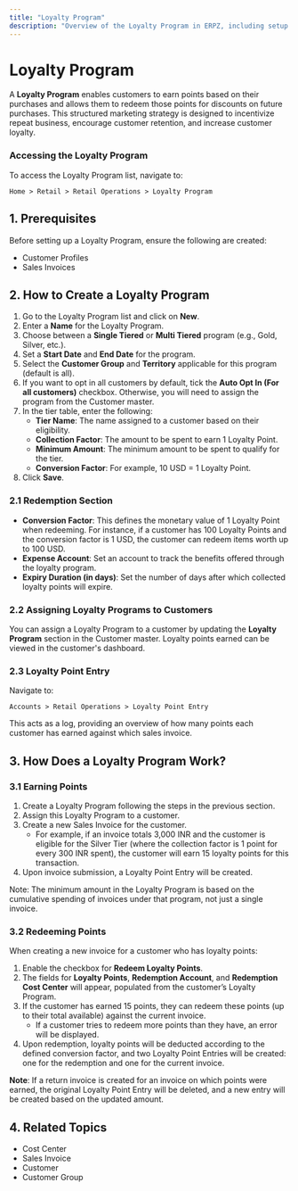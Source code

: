```yaml
---
title: "Loyalty Program"
description: "Overview of the Loyalty Program in ERPZ, including setup and usage."
---
```


# Loyalty Program

A **Loyalty Program** enables customers to earn points based on their purchases and allows them to redeem those points for discounts on future purchases. This structured marketing strategy is designed to incentivize repeat business, encourage customer retention, and increase customer loyalty.

### Accessing the Loyalty Program

To access the Loyalty Program list, navigate to:

`Home > Retail > Retail Operations > Loyalty Program`

## 1. Prerequisites

Before setting up a Loyalty Program, ensure the following are created:

- Customer Profiles
- Sales Invoices

## 2. How to Create a Loyalty Program

1. Go to the Loyalty Program list and click on **New**.
2. Enter a **Name** for the Loyalty Program.
3. Choose between a **Single Tiered** or **Multi Tiered** program (e.g., Gold, Silver, etc.).
4. Set a **Start Date** and **End Date** for the program.
5. Select the **Customer Group** and **Territory** applicable for this program (default is all).
6. If you want to opt in all customers by default, tick the **Auto Opt In (For all customers)** checkbox. Otherwise, you will need to assign the program from the Customer master.
7. In the tier table, enter the following:
   - **Tier Name**: The name assigned to a customer based on their eligibility.
   - **Collection Factor**: The amount to be spent to earn 1 Loyalty Point.
   - **Minimum Amount**: The minimum amount to be spent to qualify for the tier.
   - **Conversion Factor**: For example, 10 USD = 1 Loyalty Point.
8. Click **Save**.

### 2.1 Redemption Section

- **Conversion Factor**: This defines the monetary value of 1 Loyalty Point when redeeming. For instance, if a customer has 100 Loyalty Points and the conversion factor is 1 USD, the customer can redeem items worth up to 100 USD.
- **Expense Account**: Set an account to track the benefits offered through the loyalty program.
- **Expiry Duration (in days)**: Set the number of days after which collected loyalty points will expire.

### 2.2 Assigning Loyalty Programs to Customers

You can assign a Loyalty Program to a customer by updating the **Loyalty Program** section in the Customer master. Loyalty points earned can be viewed in the customer's dashboard.

### 2.3 Loyalty Point Entry

Navigate to:

`Accounts > Retail Operations > Loyalty Point Entry`

This acts as a log, providing an overview of how many points each customer has earned against which sales invoice.

## 3. How Does a Loyalty Program Work?

### 3.1 Earning Points

1. Create a Loyalty Program following the steps in the previous section.
2. Assign this Loyalty Program to a customer.
3. Create a new Sales Invoice for the customer.
   - For example, if an invoice totals 3,000 INR and the customer is eligible for the Silver Tier (where the collection factor is 1 point for every 300 INR spent), the customer will earn 15 loyalty points for this transaction.
4. Upon invoice submission, a Loyalty Point Entry will be created.

Note: The minimum amount in the Loyalty Program is based on the cumulative spending of invoices under that program, not just a single invoice.

### 3.2 Redeeming Points

When creating a new invoice for a customer who has loyalty points:

1. Enable the checkbox for **Redeem Loyalty Points**.
2. The fields for **Loyalty Points**, **Redemption Account**, and **Redemption Cost Center** will appear, populated from the customer’s Loyalty Program.
3. If the customer has earned 15 points, they can redeem these points (up to their total available) against the current invoice.
   - If a customer tries to redeem more points than they have, an error will be displayed.
4. Upon redemption, loyalty points will be deducted according to the defined conversion factor, and two Loyalty Point Entries will be created: one for the redemption and one for the current invoice.

**Note**: If a return invoice is created for an invoice on which points were earned, the original Loyalty Point Entry will be deleted, and a new entry will be created based on the updated amount.

## 4. Related Topics

- Cost Center
- Sales Invoice
- Customer
- Customer Group
